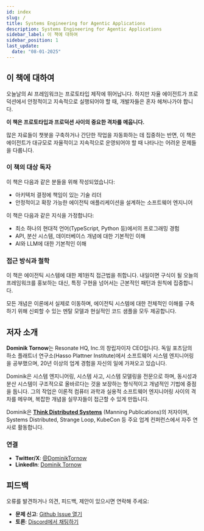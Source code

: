 ```yaml
---
id: index
slug: /
title: Systems Engineering for Agentic Applications
description: Systems Engineering for Agentic Applications
sidebar_label: 이 책에 대하여
sidebar_position: 1
last_update:
  date: "08-01-2025"
---
```


## 이 책에 대하여

오늘날의 AI 프레임워크는 프로토타입 제작에 뛰어납니다. 하지만 자율 에이전트가 프로덕션에서 안정적이고 지속적으로 실행되어야 할 때, 개발자들은 혼자 헤쳐나가야 합니다.

**이 책은 프로토타입과 프로덕션 사이의 중요한 격차를 메웁니다.**

많은 자료들이 챗봇을 구축하거나 간단한 작업을 자동화하는 데 집중하는 반면, 이 책은 에이전트가 대규모로 자율적이고 지속적으로 운영되어야 할 때 나타나는 어려운 문제들을 다룹니다.

### 이 책의 대상 독자

이 책은 다음과 같은 분들을 위해 작성되었습니다:

- 아키텍처 결정에 책임이 있는 기술 리더
- 안정적이고 확장 가능한 에이전틱 애플리케이션을 설계하는 소프트웨어 엔지니어

이 책은 다음과 같은 지식을 가정합니다:

- 최소 하나의 현대적 언어(TypeScript, Python 등)에서의 프로그래밍 경험
- API, 분산 시스템, 데이터베이스 개념에 대한 기본적인 이해
- AI와 LLM에 대한 기본적인 이해

### 접근 방식과 철학

이 책은 에이전틱 시스템에 대한 제1원칙 접근법을 취합니다. 내일이면 구식이 될 오늘의 프레임워크를 홍보하는 대신, 특정 구현을 넘어서는 근본적인 패턴과 원칙에 집중합니다.

모든 개념은 이론에서 실제로 이동하며, 에이전틱 시스템에 대한 전체적인 이해를 구축하기 위해 신뢰할 수 있는 멘탈 모델과 현실적인 코드 샘플을 모두 제공합니다.

## 저자 소개

**Dominik Tornow**는 Resonate HQ, Inc.의 창립자이자 CEO입니다. 독일 포츠담의 하소 플래트너 연구소(Hasso Plattner Institute)에서 소프트웨어 시스템 엔지니어링을 공부했으며, 20년 이상의 업계 경험을 자신의 일에 가져오고 있습니다.

Dominik은 시스템 엔지니어링, 시스템 사고, 시스템 모델링을 전문으로 하며, 동시성과 분산 시스템이 구조적으로 올바르다는 것을 보장하는 형식적이고 개념적인 기법에 중점을 둡니다. 그의 작업은 이론적 컴퓨터 과학과 실용적 소프트웨어 엔지니어링 사이의 격차를 메우며, 복잡한 개념을 실무자들이 접근할 수 있게 만듭니다.

Dominik은 **[Think Distributed Systems](https://www.manning.com/books/think-distributed-systems)** (Manning Publications)의 저자이며, Systems Distributed, Strange Loop, KubeCon 등 주요 업계 컨퍼런스에서 자주 연사로 활동합니다.

### 연결

- **Twitter/X**: [@DominikTornow](https://x.com/DominikTornow)
- **LinkedIn**: [Dominik Tornow](https://www.linkedin.com/in/dtornow/)

## 피드백

오류를 발견하거나 의견, 피드백, 제안이 있으시면 연락해 주세요:

- **문제 신고**: [Github Issue 열기](https://github.com/resonatehq/seaa/issues)
- **토론**: [Discord에서 채팅하기](https://resonatehq.io/discord)
